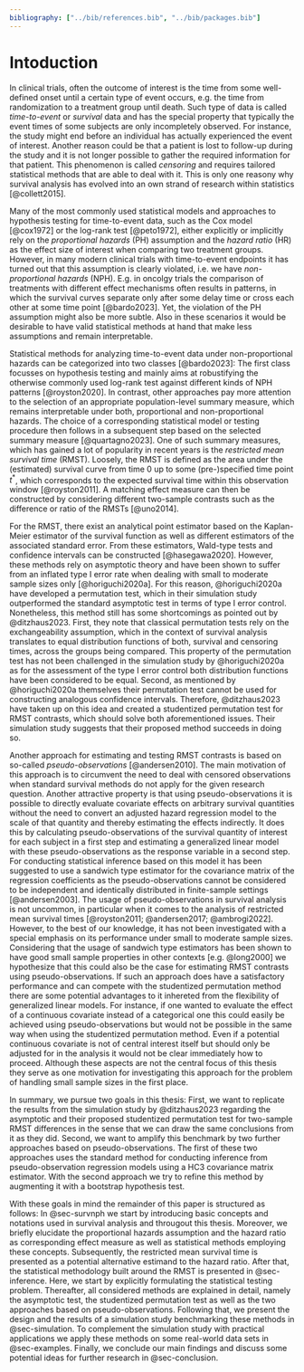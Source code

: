 ```yaml
---
bibliography: ["../bib/references.bib", "../bib/packages.bib"]
---
```


# Intoduction {#sec-intro}

In clinical trials, often the outcome of interest is the time from some well-defined onset until a certain type of event occurs, e.g. the time from randomization to a treatment group until death.
Such type of data is called *time-to-event* or *survival* data and has the special property that typically the event times of some subjects are only incompletely observed.
For instance, the study might end before an individual has actually experienced the event of interest.
Another reason could be that a patient is lost to follow-up during the study and it is not longer possible to gather the required information for that patient.
This phenomenon is called *censoring* and requires tailored statistical methods that are able to deal with it.
This is only one reasony why survival analysis has evolved into an own strand of research within statistics [@collett2015].

Many of the most commonly used statistical models and approaches to hypothesis testing for time-to-event data, such as the Cox model [@cox1972] or the log-rank test [@peto1972], either explicitly or implicitly rely on the *proportional hazards* (PH) assumption and the *hazard ratio* (HR) as the effect size of interest when comparing two treatment groups.
However, in many modern clinical trials with time-to-event endpoints it has turned out that this assumption is clearly violated, i.e. we have *non-proportional hazards* (NPH).
E.g. in oncolgy trials the comparison of treatments with different effect mechanisms often results in patterns, in which the survival curves separate only after some delay time or cross each other at some time point [@bardo2023].
Yet, the violation of the PH assumption might also be more subtle.
Also in these scenarios it would be desirable to have valid statistical methods at hand that make less assumptions and remain interpretable.

Statistical methods for analyzing time-to-event data under non-proportional hazards can be categorized into two classes [@bardo2023]:
The first class focusses on hypothesis testing and mainly aims at robustifying the otherwise commonly used log-rank test against different kinds of NPH patterns [@royston2020].
In contrast, other approaches pay more attention to the selection of an appropriate population-level summary measure, which remains interpretable under both, proportional and non-proportional hazards.
The choice of a corresponding statistical model or testing procedure then follows in a subsequent step based on the selected summary measure [@quartagno2023].
One of such summary measures, which has gained a lot of popularity in recent years is the *restricted mean survival time* (RMST).
Loosely, the RMST is defined as the area under the (estimated) survival curve from time $0$ up to some (pre-)specified time point $t^*$, which corresponds to the expected survival time within this observation window [@royston2011].
A matching effect measure can then be constructed by considering different two-sample contrasts such as the difference or ratio of the RMSTs [@uno2014].

For the RMST, there exist an analytical point estimator based on the Kaplan-Meier estimator of the survival function as well as different estimators of the associated standard error.
From these estimators, Wald-type tests and confidence intervals can be constructed [@hasegawa2020].
However, these methods rely on asymptotic theory and have been shown to suffer from an inflated type I error rate when dealing with small to moderate sample sizes only [@horiguchi2020a].
For this reason, @horiguchi2020a have developed a permutation test, which in their simulation study outperformed the standard asymptotic test in terms of type I error control.
Nonetheless, this method still has some shortcomings as pointed out by @ditzhaus2023.
First, they note that classical permutation tests rely on the exchangeability assumption, which in the context of survival analysis translates to equal distribution functions of both, survival and censoring times, across the groups being compared.
This property of the permutation test has not been challenged in the simulation study by @horiguchi2020a as for the assessment of the type I error control both distribution functions have been considered to be equal.
Second, as mentioned by @horiguchi2020a themselves their permutation test cannot be used for constructing analogous confidence intervals.
Therefore, @ditzhaus2023 have taken up on this idea and created a studentized permutation test for RMST contrasts, which should solve both aforementioned issues.
Their simulation study suggests that their proposed method succeeds in doing so.

Another approach for estimating and testing RMST contrasts is based on so-called *pseudo-observations* [@andersen2010].
The main motivation of this approach is to circumvent the need to deal with censored observations when standard survival methods do not apply for the given research question.
Another attractive property is that using pseudo-observations it is possible to directly evaluate covariate effects on arbitrary survival quantities without the need to convert an adjusted hazard regression model to the scale of that quantity and thereby estimating the effects indirectly.
It does this by calculating pseudo-observations of the survival quantity of interest for each subject in a first step and estimating a generalized linear model with these pseudo-observations as the response variable in a second step.
For conducting statistical inference based on this model it has been suggested to use a sandwich type estimator for the covariance matrix of the regression coefficients as the pseudo-observations cannot be considered to be independent and identically distributed in finite-sample settings [@andersen2003].
The usage of pseudo-observations in survival analysis is not uncommon, in particular when it comes to the analysis of restricted mean survival times [@royston2011; @andersen2017; @ambrogi2022].
However, to the best of our knowledge, it has not been investigated with a special emphasis on its performance under small to moderate sample sizes.
Considering that the usage of sandwich type estimators has been shown to have good small sample properties in other contexts [e.g. @long2000] we hypothesize that this could also be the case for estimating RMST contrasts using pseudo-observations.
If such an approach does have a satisfactory performance and can compete with the studentized permutation method there are some potential advantages to it inhereted from the flexibility of generalized linear models.
For instance, if one wanted to evaluate the effect of a continuous covariate instead of a categorical one this could easily be achieved using pseudo-observations but would not be possible in the same way when using the studentized permutation method.
Even if a potential continuous covariate is not of central interest itself but should only be adjusted for in the analysis it would not be clear immediately how to proceed.
Although these aspects are not the central focus of this thesis they serve as one motivation for investigating this approach for the problem of handling small sample sizes in the first place.

In summary, we pursue two goals in this thesis:
First, we want to replicate the results from the simulation study by @ditzhaus2023 regarding the asymptotic and their proposed studentized permutation test for two-sample RMST differences in the sense that we can draw the same conclusions from it as they did.
Second, we want to amplify this benchmark by two further approaches based on pseudo-observations.
The first of these two approaches uses the standard method for conducting inference from pseudo-observation regression models using a HC3 covariance matrix estimator.
With the second approach we try to refine this method by augmenting it with a bootstrap hypothesis test.

With these goals in mind the remainder of this paper is structured as follows:
In @sec-survnph we start by introducing basic concepts and notations used in survival analysis and througout this thesis.
Moreover, we briefly elucidate the proportional hazards assumption and the hazard ratio as corresponding effect measure as well as statistical methods employing these concepts.
Subsequently, the restricted mean survival time is presented as a potential alternative estimand to the hazard ratio.
After that, the statistical methodology built around the RMST is presented in @sec-inference.
Here, we start by explicitly formulating the statistical testing problem.
Thereafter, all considered methods are explained in detail, namely the asymptotic test, the studentized permutation test as well as the two approaches based on pseudo-observations.
Following that, we present the design and the results of a simulation study benchmarking these methods in @sec-simulation.
To complement the simulation study with practical applications we apply these methods on some real-world data sets in @sec-examples.
Finally, we conclude our main findings and discuss some potential ideas for further research in @sec-conclusion.
